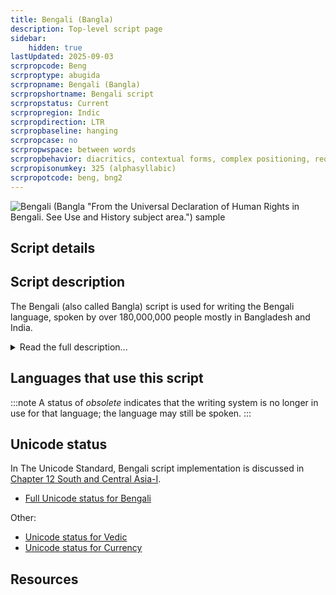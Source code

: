 ```yaml
---
title: Bengali (Bangla)
description: Top-level script page
sidebar:
    hidden: true
lastUpdated: 2025-09-03
scrpropcode: Beng
scrproptype: abugida
scrpropname: Bengali (Bangla)
scrpropshortname: Bengali script
scrpropstatus: Current
scrpropregion: Indic
scrpropdirection: LTR
scrpropbaseline: hanging
scrpropcase: no
scrpropwspace: between words
scrpropbehavior: diacritics, contextual forms, complex positioning, reordering, split graphs, required ligatures
scrpropisonumkey: 325 (alphasyllabic)
scrpropotcode: beng, bng2
---
```



![Bengali (Bangla "From the Universal Declaration of Human Rights in Bengali. See Use and History subject area.") sample](../images/beng-sample.png "From the Universal Declaration of Human Rights in Bengali. See Use and History subject area.")

## Script details

<ScriptDetails />

## Script description

The Bengali (also called Bangla) script is used for writing the Bengali language, spoken by over 180,000,000 people mostly in Bangladesh and India.

<details>
<summary>Read the full description...</summary>It is also used for a number of other Indian languages including Sylheti and, with one or two modifications, Assamese. It is a Brahmic script although its exact derivation is disputed. Bengali writing shares some similarities with the Dravidian-language scripts, particularly in the shapes of some vowel letters, but it is generally more similar to the Aryan-language scripts, in particular Devanagari.

Bengali is an abugida - that is, every consonant letter represents a syllable containing an inherent vowel - written from left to right. There is no upper- or lower-case. There are thirty-five consonant letters and eleven independent vowel letters, two of which represent the diphthongs [oj] and [ow]. Each vowel letter also has a diacritic form which combines with a consonant to modify the inherent vowel. These can be written to the left or the right of, or above or below the consonant. Some are [digraphs](/reference/glossary#multig), written with part of the letter before and part after the consonant. Some vowel diacritics take contextual forms, for example _u_ changes shape following _g_ or _ʃ_. Some consonant-vowel combinations have a traditional ligated form which is often visually dissimilar to the base consonant+vowel diacritic form. These are more commonly found in handwriting, but occasionally in printed text also.

There are three modifier signs, _khanda-ta_ (represents a final dental stop), _anusvara_ (nasalizes a final velar), _visarga_ (represents a voiceless breath after a vowel), and _chandra bindu_ (nasalizes a vowel). There is also a symbol, _hasanta_, to mute the inherent vowel.

![](../images/beng-BengaliSigns.png)

Bengali writing differs from most Indian abugidas in that the inherent vowel in a syllable is either [ɔ] or [o]. In general, it is pronounced [ɔ] except when followed by [i], [j], [u] or [w], in which contexts it is pronounted [o]. However this is not always predictable. In addition, at the end of a syllable (at the end of or within a word), the vowel is often not pronounced even when this is not indicated with _hasanta_. So the letters _m_+_t_ can represent either [mɔt] 'opinion' or [moto] 'approximately', but _g_+_t_ always represents [gɔto] 'past'.

Consonants regularly form conjuncts, normally of two letters, more rarely of three or four. Often these involve little or no change in letterform, but in some cases one letter changes unrecognizably from its isolated form and in a few cases both letters do so. Conjuncts are written with the parts alongside each other or in stacks. Pronunciation of conjuncts is not always what would be expected from the sum of their parts, due to sound changes in spoken Bengali which are not represented in writing. The _j_+_ñ_ conjunct is pronounced [g]+nasalization at the start of a word or [gg] elsewhere, for example _bijña_, pronounced [biggo/õ] 'wise'. Combinations of C+_m_ are pronounced at the start of a word as C+nasalization, or as CC elsewhere. The conjunct _kʃa_ represents [khɔ] at the start of a word and [khhɔ] within a word, as in the case of the woman's name written _lakʃmi_ but pronounced [lokkhi].

![](../images/beng-BengaliConjuncts.png)

Some other spelling conventions also reflect archaic pronunciation. The three sibilant letters which represented three separate sounds [ʂ], [ʃ] and [s] in Brahmi writing have been retained in Bengali orthography, all representing [ʃ] except before [t], [n], [r] or [l], when they all assimilate to [s]. 

Bengali employs a set of script-specific digits 0-9.

The Devanagari full stop, a vertical line, is used in Bengali alongside Latin punctuation.
</details>

## Languages that use this script

:::note
A status of _obsolete_ indicates that the writing system is no longer in use for that language; the language may still be spoken.
:::

<WsList script='Beng' wsMax='5' />

## Unicode status

In The Unicode Standard, Bengali script implementation is discussed in [Chapter 12 South and Central Asia-I](http://www.unicode.org/versions/latest/ch12.pdf).

- [Full Unicode status for Bengali](/scrlang/unicode/beng-unicode)

Other:

- [Unicode status for Vedic](/scrlang/unicode/x-vedic-unicode)
- [Unicode status for Currency](/scrlang/unicode/x-currency-unicode)


## Resources

<ScriptResources detailSummary='seemore' />

